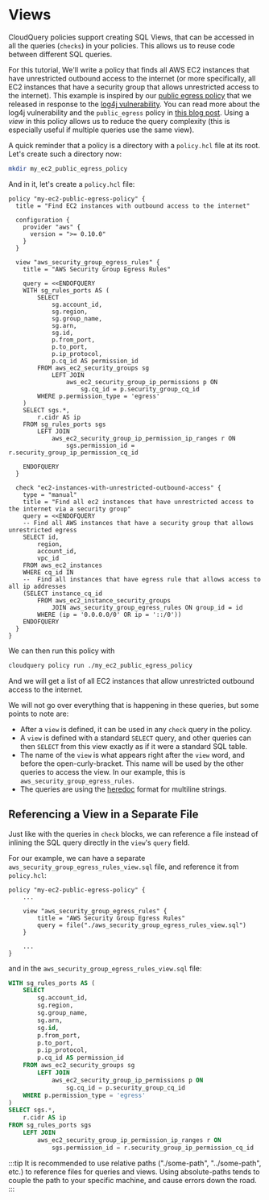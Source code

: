 # Views

CloudQuery policies support creating SQL Views, that can be accessed in all the queries (`checks`) in your policies.
This allows us to reuse code between different SQL queries.

For this tutorial, We'll write a policy that finds all AWS EC2 instances that have unrestricted 
outbound access to the internet (or more specifically, all EC2 instances that have a security group that allows
unrestricted access to the internet). This example is inspired by our 
[public egress policy](https://github.com/cloudquery-policies/aws/tree/main/public_egress) that we released
in response to the [log4j vulnerability](https://www.govcert.ch/blog/zero-day-exploit-targeting-popular-java-library-log4j).
You can read more about the log4j vulnerability and the `public_egress` policy in [this blog post](https://www.cloudquery.io/blog/aws-log4j-and-finding-unrestricted-outbound-access).
Using a *view* in this policy allows us to reduce the query complexity (this is especially useful if multiple
queries use the same view).

A quick reminder that a policy is a directory with a `policy.hcl` file at its root.
Let's create such a directory now:

```bash
mkdir my_ec2_public_egress_policy
```

And in it, let's create a `policy.hcl` file:

```hcl title="my_ec2_public_egress_policy/policy.hcl"
policy "my-ec2-public-egress-policy" {
  title = "Find EC2 instances with outbound access to the internet"

  configuration {
    provider "aws" {
      version = ">= 0.10.0"
    }
  }

  view "aws_security_group_egress_rules" {
    title = "AWS Security Group Egress Rules"

    query = <<ENDOFQUERY
    WITH sg_rules_ports AS (
        SELECT
            sg.account_id,
            sg.region,
            sg.group_name,
            sg.arn,
            sg.id,
            p.from_port,
            p.to_port,
            p.ip_protocol,
            p.cq_id AS permission_id
        FROM aws_ec2_security_groups sg
            LEFT JOIN
                aws_ec2_security_group_ip_permissions p ON
                    sg.cq_id = p.security_group_cq_id
        WHERE p.permission_type = 'egress'
    )
    SELECT sgs.*,
        r.cidr AS ip
    FROM sg_rules_ports sgs
        LEFT JOIN
            aws_ec2_security_group_ip_permission_ip_ranges r ON
                sgs.permission_id = r.security_group_ip_permission_cq_id

    ENDOFQUERY
  }

  check "ec2-instances-with-unrestricted-outbound-access" {
    type = "manual"
    title = "Find all ec2 instances that have unrestricted access to the internet via a security group"
    query = <<ENDOFQUERY
    -- Find all AWS instances that have a security group that allows unrestricted egress
    SELECT id,
        region,
        account_id,
        vpc_id
    FROM aws_ec2_instances
    WHERE cq_id IN
    -- 	Find all instances that have egress rule that allows access to all ip addresses
    (SELECT instance_cq_id
        FROM aws_ec2_instance_security_groups
            JOIN aws_security_group_egress_rules ON group_id = id
        WHERE (ip = '0.0.0.0/0' OR ip = '::/0'))
    ENDOFQUERY
  }
}
```

We can then run this policy with

```bash
cloudquery policy run ./my_ec2_public_egress_policy
```

And we will get a list of all EC2 instances that allow unrestricted outbound access to the internet.

We will not go over everything that is happening in these queries, but some points to note are:
- After a `view` is defined, it can be used in any `check` query in the policy.
- A `view` is defined with a standard `SELECT` query, and other queries can then `SELECT` from this view
  exactly as if it were a standard SQL table.
- The name of the `view` is what appears right after the `view` word, and before the open-curly-bracket.
  This name will be used by the other queries to access the view. In our example, this is `aws_security_group_egress_rules`.
- The queries are using the [heredoc](https://www.terraform.io/language/expressions/strings#heredoc-strings) format for multiline strings.

## Referencing a View in a Separate File

Just like with the queries in `check` blocks, we can reference a file instead of inlining the SQL query directly
in the `view`'s `query` field.

For our example, we can have a separate `aws_security_group_egress_rules_view.sql` file, and reference it from
`policy.hcl`:

```hcl title="my_ec2_public_egress_policy/policy.hcl"
policy "my-ec2-public-egress-policy" { 
    ...

    view "aws_security_group_egress_rules" {
        title = "AWS Security Group Egress Rules"
        query = file("./aws_security_group_egress_rules_view.sql")
    }

    ...
}
```

and in the `aws_security_group_egress_rules_view.sql` file:

```sql title="my_ec2_public_egress_policy/aws_security_group_egress_rules_view.sql"
WITH sg_rules_ports AS (
    SELECT
        sg.account_id,
        sg.region,
        sg.group_name,
        sg.arn,
        sg.id,
        p.from_port,
        p.to_port,
        p.ip_protocol,
        p.cq_id AS permission_id
    FROM aws_ec2_security_groups sg
        LEFT JOIN
            aws_ec2_security_group_ip_permissions p ON
                sg.cq_id = p.security_group_cq_id
    WHERE p.permission_type = 'egress'
)
SELECT sgs.*,
    r.cidr AS ip
FROM sg_rules_ports sgs
    LEFT JOIN
        aws_ec2_security_group_ip_permission_ip_ranges r ON
            sgs.permission_id = r.security_group_ip_permission_cq_id
```

:::tip
It is recommended to use relative paths ("./some-path", "../some-path", etc.) to reference files for queries and views.
Using absolute-paths tends to couple the path to your specific machine, and cause errors down the road.
:::